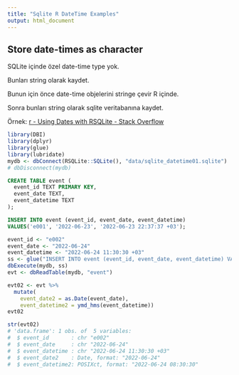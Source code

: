 ```yaml
---
title: "Sqlite R DateTime Examples"
output: html_document
---
```


## Store date-times as character

SQLite içinde özel date-time type yok.

Bunları string olarak kaydet.

Bunun için önce date-time objelerini stringe çevir R içinde. 

Sonra bunları string olarak sqlite veritabanına kaydet.

Örnek: [r - Using Dates with RSQLite - Stack Overflow](https://stackoverflow.com/questions/13462086/using-dates-with-rsqlite)

```r
library(DBI)
library(dplyr)
library(glue)
library(lubridate)
mydb <- dbConnect(RSQLite::SQLite(), "data/sqlite_datetime01.sqlite")
# dbDisconnect(mydb)
```

```sql
CREATE TABLE event (
  event_id TEXT PRIMARY KEY,
  event_date TEXT,
  event_datetime TEXT
);
```

```sql
INSERT INTO event (event_id, event_date, event_datetime)
VALUES('e001', '2022-06-23', '2022-06-23 22:37:37 +03');
```

```r
event_id <- "e002"
event_date <- "2022-06-24"
event_datetime <- "2022-06-24 11:30:30 +03"
ss <- glue("INSERT INTO event (event_id, event_date, event_datetime) VALUES('{event_id}', '{event_date}', '{event_datetime}');")
dbExecute(mydb, ss)
evt <- dbReadTable(mydb, "event")
```

```r
evt02 <- evt %>%
  mutate(
    event_date2 = as.Date(event_date),
    event_datetime2 = ymd_hms(event_datetime))
evt02
```
```r
str(evt02)
# 'data.frame':	1 obs. of  5 variables:
#  $ event_id       : chr "e002"
#  $ event_date     : chr "2022-06-24"
#  $ event_datetime : chr "2022-06-24 11:30:30 +03"
#  $ event_date2    : Date, format: "2022-06-24"
#  $ event_datetime2: POSIXct, format: "2022-06-24 08:30:30"
```

